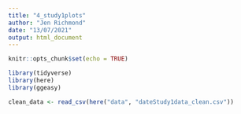 ```yaml
---
title: "4_study1plots"
author: "Jen Richmond"
date: "13/07/2021"
output: html_document
---
```


```r
knitr::opts_chunk$set(echo = TRUE)
```

```r
library(tidyverse)
library(here)
library(ggeasy)
```


```r
clean_data <- read_csv(here("data", "dateStudy1data_clean.csv"))
```

